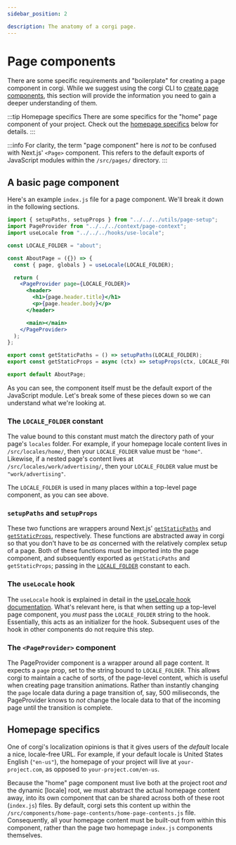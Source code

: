 ```yaml
---
sidebar_position: 2

description: The anatomy of a corgi page.
---
```


# Page components

There are some specific requirements and "boilerplate" for creating a page component in corgi. While we suggest using the corgi CLI to [create page components](<(../corgi-cli/commands/page)>), this section will provide the information you need to gain a deeper understanding of them.

:::tip Homepage specifics
There are some specifics for the "home" page component of your project. Check out the [homepage specifics](#homepage-specifics) below for details.
:::

:::info
For clarity, the term "page component" here is _not_ to be confused with Next.js' `<Page>` component. This refers to the default exports of JavaScript modules within the `/src/pages/` directory.
:::

## A basic page component

Here's an example `index.js` file for a page component. We'll break it down in the following sections.

```jsx
import { setupPaths, setupProps } from "../../../utils/page-setup";
import PageProvider from "../../../context/page-context";
import useLocale from "../../../hooks/use-locale";

const LOCALE_FOLDER = "about";

const AboutPage = ({}) => {
  const { page, globals } = useLocale(LOCALE_FOLDER);

  return (
    <PageProvider page={LOCALE_FOLDER}>
      <header>
        <h1>{page.header.title}</h1>
        <p>{page.header.body}</p>
      </header>

      <main></main>
    </PageProvider>
  );
};

export const getStaticPaths = () => setupPaths(LOCALE_FOLDER);
export const getStaticProps = async (ctx) => setupProps(ctx, LOCALE_FOLDER);

export default AboutPage;
```

As you can see, the component itself must be the default export of the JavaScript module. Let's break some of these pieces down so we can understand what we're looking at.

### The `LOCALE_FOLDER` constant

The value bound to this constant must match the directory path of your page's `locales` folder. For example, if your homepage locale content lives in `/src/locales/home/`, then your `LOCALE_FOLDER` value must be `"home"`. Likewise, if a nested page's content lives at `/src/locales/work/advertising/`, then your `LOCALE_FOLDER` value must be `"work/advertising"`.

The `LOCALE_FOLDER` is used in many places within a top-level page component, as you can see above.

### `setupPaths` and `setupProps`

These two functions are wrappers around Next.js' [`getStaticPaths`](https://nextjs.org/docs/basic-features/data-fetching/get-static-paths) and [`getStaticProps`](https://nextjs.org/docs/basic-features/data-fetching/get-static-props), respectively. These functions are abstracted away in corgi so that you don't have to be _as_ concerned with the relatively complex setup of a page. Both of these functions must be imported into the page component, and subsequently exported as `getStaticPaths` and `getStaticProps`; passing in the [`LOCALE_FOLDER`](#the-locale_folder-constant) constant to each.

### The `useLocale` hook

The `useLocale` hook is explained in detail in the [useLocale hook documentation](../localization/use-locale-hook). What's relevant here, is that when setting up a top-level page component, you _must_ pass the `LOCALE_FOLDER` string to the hook. Essentially, this acts as an initializer for the hook. Subsequent uses of the hook in other components do not require this step.

### The `<PageProvider>` component

The PageProvider component is a wrapper around all page content. It expects a `page` prop, set to the string bound to `LOCALE_FOLDER`. This allows corgi to maintain a cache of sorts, of the page-level content, which is useful when creating page transition animations. Rather than instantly changing the `page` locale data during a page transition of, say, 500 miliseconds, the PageProvider knows to _not_ change the locale data to that of the incoming page until the transition is complete.

## Homepage specifics

One of corgi's localization opinions is that it gives users of the _default_ locale a nice, locale-free URL. For example, if your default locale is United States English (`"en-us"`), the homepage of your project will live at `your-project.com`, as opposed to `your-project.com/en-us`.

Because the "home" page component must live both at the project root _and_ the dynamic [locale] root, we must abstract the actual homepage content away, into its own component that can be shared across both of these root (`index.js`) files. By default, corgi sets this content up within the `/src/components/home-page-contents/home-page-contents.js` file. Consequently, all your homepage content must be built-out from within this component, rather than the page two homepage `index.js` components themselves.
